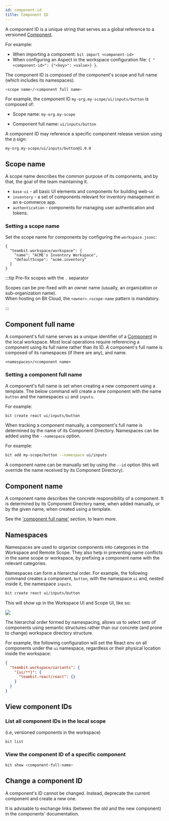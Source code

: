 ```yaml
---
id: component-id
title: Component ID
---
```



A component ID is a unique string that serves as a global reference to a versioned [Component](/components/overview).

For example:

- When importing a component: `bit import <component-id>`
- When configuring an Aspect in the workspace configuration file: `{ "<component-id>": {"<key>": <value>} }`.

The component ID is composed of the component's scope and full name (which includes its namespaces).

```sh
<scope name>/<component full name>
```

For example, the component ID `my-org.my-scope/ui/inputs/button` is composed of:

- Scope name: `my-org.my-scope`

- Component full name: `ui/inputs/button`

A component ID may reference a specific component release version using the `@` sign:

`my-org.my-scope/ui/inputs/button@1.0.0`

## Scope name

A scope name describes the common purpose of its components, and by that, the goal of the team maintaining it.

- `base-ui` - all basic UI elements and components for building web-ui.
- `inventory` - a set of components relevant for inventory management in an e-commerce app.
- `authentication` - components for managing user authentication and tokens.

### Setting a scope name

Set the scope name for components by configuring the `workspace.jsonc`:

```jsonc {4} title="workspace.jsonc"
{
  "teambit.workspace/workspace": {
    "name": "ACME's Inventory Workspace",
    "defaultScope": "acme.inventory"
  }
}
```

:::tip Pre-fix scopes with the `.` separator

Scopes can be pre-fixed with an owner name (usually, an organization or sub-organization name).  
When hosting on Bit Cloud, the `<owner>.<scope-name` pattern is mandatory.

:::

## Component full name

A component's full name serves as a unique identifier of a [Component](/components/overview) in the local workspace.
Most local operations require referencing a component using its full name rather than its ID.
A component's full name is composed of its namespaces (if there are any), and name.

```
<namespaces>/<component name>
```

### Setting a component full name

A component's full name is set when creating a new component using a template.
The below command will create a new component with the name `button` and the namespaces `ui` and `inputs`.

For example:

```bash
bit create react ui/inputs/button
```

When tracking a component manually, a component's full name is determined by the name of its Component Directory. Namespaces can be added using the `--namespace` option.

For example:

```bash
bit add my-scope/button --namespace ui/inputs
```

A component name can be manually set by using the `--id` option (this will override the name received by its Component Directory).

## Component name

A component name describes the concrete responsibility of a component.
It is determined by its Component Directory name, when added manually, or by the given name, when created using a template.

See the ['component full name'](#component-full-name) section, to learn more.

## Namespaces

Namespaces are used to organize components into categories in the Workspace and Remote Scope. They also help in preventing name conflicts in the same scope or workspace, by prefixing a component name with the relevant categories.

Namespaces can form a hierarchal order. For example, the following command creates a component, `button`, with the namespace `ui` and, nested inside it, the namespace `inputs`.

```sh
bit create react ui/inputs/button
```

This will show up in the Workspace UI and Scope UI, like so:

<Image src={nestedNamespaces} />

The hierarchal order formed by namespacing, allows us to select sets of components using semantic structures rather than our concrete (and prone to change) workspace directory structure.

For example, the following configuration will set the React env on all components under the `ui` namespace, regardless or their physical location inside the workspace:

```json title="workspace.jsonc"
{
  "teambit.workspace/variants": {
    "{ui/**}": {
      "teambit.react/react": {}
    }
  }
}
```

## View component IDs

### List all component IDs in the local scope

(i.e, versioned components in the workspace)

```bash
bit list
```

### View the component ID of a specific component

```bash
bit show <component-full-name>
```

## Change a component ID

A component's ID cannot be changed. Instead, deprecate <!--TODO [deprecate](#) --> the current component and create a new one.

It is advisable to exchange links (between the old and the new component) in the components' documentation.
